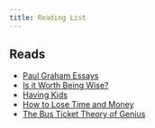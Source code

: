```yaml
---
title: Reading List
---
```


## Reads

- [Paul Graham Essays](https://paulgraham.com/articles.html)
- [Is it Worth Being Wise?](https://paulgraham.com/wisdom.html)
- [Having Kids](https://paulgraham.com/kids.html)
- [How to Lose Time and Money](https://paulgraham.com/selfindulgence.html)
- [The Bus Ticket Theory of Genius](https://paulgraham.com/genius.html)